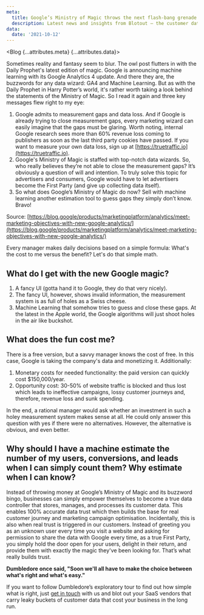 ```yaml
---
meta:
  title: Google’s Ministry of Magic throws the next flash-bang grenade with machine learning and GA4 | Blotout
  description: Latest news and insights from Blotout — the customer data platform reimagined for the trusted enterprise.
data:
  date: '2021-10-12'
---
```



<Blog {...attributes.meta} {...attributes.data}>

Sometimes reality and fantasy seem to blur. The owl post flutters in with the Daily Prophet's latest edition of magic. Google is announcing machine learning with its Google Analytics 4 update. And there they are, the buzzwords for any data wizard: GA4 and Machine Learning. But as with the Daily Prophet in Harry Potter’s world, it's rather worth taking a look behind the statements of the Ministry of Magic. So I read it again and three key messages flew right to my eye:

1. Google admits to measurement gaps and data loss. And if Google is already trying to close measurement gaps, every marketing wizard can easily imagine that the gaps must be glaring. Worth noting, internal Google research sees more than 60% revenue loss coming to publishers as soon as the last third party cookies have passed. If you want to measure your own data loss, sign up at [https://truetraffic.io](https://truetraffic.io).
2. Google's Ministry of Magic is staffed with top-notch data wizards. So, who really believes they’re not able to close the measurement gaps? It’s obviously a question of will and intention. To truly solve this topic for advertisers and consumers, Google would have to let advertisers become the First Party (and give up collecting data itself).
3. So what does Google’s Ministry of Magic do now? Sell with machine learning another estimation tool to guess gaps they simply don’t know. Bravo!

Source: [https://blog.google/products/marketingplatform/analytics/meet-marketing-objectives-with-new-google-analytics/](https://blog.google/products/marketingplatform/analytics/meet-marketing-objectives-with-new-google-analytics/)

Every manager makes daily decisions based on a simple formula: What's the cost to me versus the benefit? Let's do that simple math.

## What do I get with the new Google magic?

1. A fancy UI (gotta hand it to Google, they do that very nicely).
2. The fancy UI, however, shows invalid information, the measurement system is as full of holes as a Swiss cheese.
3. Machine Learning that somehow tries to guess and close these gaps. At the latest in the Apple world, the Google algorithms will just shoot holes in the air like buckshot.

## What does the fun cost me?

There is a free version, but a savvy manager knows the cost of free. In this case, Google is taking the company's data and monetizing it. Additionally:

1. Monetary costs for needed functionality: the paid version can quickly cost $150,000/year.
2. Opportunity cost: 30-50% of website traffic is blocked and thus lost which leads to ineffective campaigns, lossy customer journeys and, therefore, revenue loss and sunk spending.

In the end, a rational manager would ask whether an investment in such a holey measurement system makes sense at all. He could only answer this question with yes if there were no alternatives. However, the alternative is obvious, and even better.

## Why should I have a machine estimate the number of my users, conversions, and leads when I can simply count them? Why estimate when I can know?

Instead of throwing money at Google’s Ministry of Magic and its buzzword bingo, businesses can simply empower themselves to become a true data controller that stores, manages, and processes its customer data. This enables 100% accurate data trust which then builds the base for real customer journey and marketing campaign optimisation. Incidentally, this is also when real trust is triggered in our customers. Instead of greeting you as an unknown user every time you visit a website and asking for permission to share the data with Google every time, as a true First Party, you simply hold the door open for your users, delight in their return, and provide them with exactly the magic they've been looking for. That’s what really builds trust.

**Dumbledore once said, "Soon we'll all have to make the choice between what's right and what's easy."**

If you want to follow Dumbledore’s exploratory tour to find out how simple what is right, just [get in touch](https://blotout-shared.slack.com/) with us and blot out your SaaS vendors that carry leaky buckets of customer data that cost your business in the long run.

</Blog>
